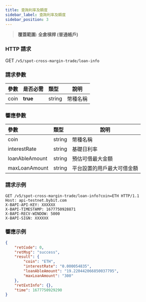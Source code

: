 ```yaml
---
title: 查詢利率及額度
sidebar_label: 查詢利率及額度
sidebar_position: 3
---
```

> **覆蓋範圍: 全倉槓桿 (普通帳戶)**

### HTTP 請求
GET `/v5/spot-cross-margin-trade/loan-info`

### 請求參數
| 參數 |是否必需| 類型 | 說明|
|:----- |:-------|:-----|------ |
|coin|**true**|string|幣種名稱|

### 響應參數
| 參數 | 類型 | 說明|
|:----- |:-----|----- |
|coin|string|幣種名稱|
|interestRate|string|基礎日利率|
|loanAbleAmount|string|預估可借最大金額 |
|maxLoanAmount|string|平台設置的用戶最大可借金額|

### 請求示例

```http
GET /v5/spot-cross-margin-trade/loan-info?coin=ETH HTTP/1.1
Host: api-testnet.bybit.com
X-BAPI-API-KEY: XXXXXX
X-BAPI-TIMESTAMP: 1677750928871
X-BAPI-RECV-WINDOW: 5000
X-BAPI-SIGN: XXXXXX
```

### 響應示例

```json
{
    "retCode": 0,
    "retMsg": "success",
    "result": {
        "coin": "ETH",
        "interestRate": "0.000054835",
        "loanAbleAmount": "19.220442066850037795",
        "maxLoanAmount": "300"
    },
    "retExtInfo": {},
    "time": 1677750929290
}
```
